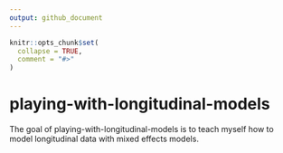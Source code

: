 ```yaml
---
output: github_document
---
```


<!-- README.md is generated from README.Rmd. Please edit that file -->

```r
knitr::opts_chunk$set(
  collapse = TRUE,
  comment = "#>"
)
```

# playing-with-longitudinal-models

<!-- badges: start -->
<!-- badges: end -->

The goal of playing-with-longitudinal-models is to teach myself how to model longitudinal data with mixed effects models.

